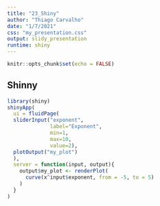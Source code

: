```yaml
---
title: "23_Shiny"
author: "Thiago Carvalho"
date: "1/7/2021"
css: "my_presentation.css"
output: slidy_presentation
runtime: shiny
---
```


```r
knitr::opts_chunk$set(echo = FALSE)
```

## Shinny

```r
library(shiny)
shinyApp(
  ui = fluidPage(
  sliderInput("exponent",
              label="Exponent",
              min=1,
              max=10,
              value=2),
  plotOutput("my_plot")
  ),
  server = function(input, output){
    output$my_plot <- renderPlot(
      curve(x^input$exponent, from = -5, to = 5)
    )
  }
)
```